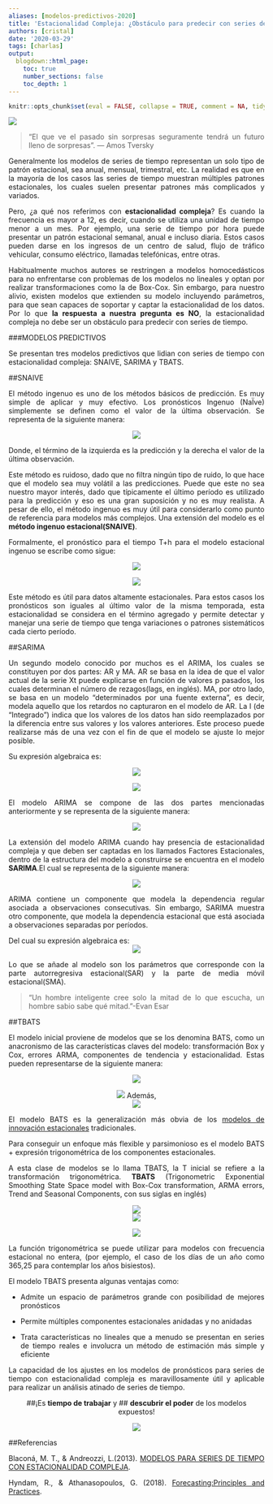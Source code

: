 ```yaml
---
aliases: [modelos-predictivos-2020]
title: 'Estacionalidad Compleja: ¿Obstáculo para predecir con series de tiempo?'
authors: [cristal]
date: '2020-03-29'
tags: [charlas]
output:
  blogdown::html_page:
    toc: true
    number_sections: false
    toc_depth: 1
---
```


```r
knitr::opts_chunk$set(eval = FALSE, collapse = TRUE, comment = NA, tidy = FALSE)
```

<div style="text-align: justify">

![](fondoprin2.png)


<div style="text-align: justify">

> 
"El que ve el pasado sin sorpresas seguramente tendrá un futuro lleno de sorpresas". 
                                                            ― Amos Tversky


Generalmente los modelos de series de tiempo representan un solo tipo de patrón estacional, sea anual, mensual, trimestral, etc. La realidad es que en la mayoría de los casos las series de tiempo muestran múltiples patrones estacionales, los cuales suelen presentar patrones más complicados y variados.

 Pero, ¿a qué nos referimos con **estacionalidad compleja**? 
Es cuando la frecuencia es mayor a 12, es decir, cuando se utiliza una unidad de tiempo menor a un mes. Por ejemplo, una serie de tiempo por hora puede presentar un patrón estacional semanal, anual e incluso diaria. Estos casos pueden darse en los ingresos de un centro de salud, flujo de tráfico vehicular, consumo eléctrico, llamadas telefónicas, entre otras. 

Habitualmente muchos autores se restringen a modelos homocedásticos para no enfrentarse con problemas de los modelos no lineales y optan por realizar transformaciones como la de Box-Cox. 
Sin embargo, para nuestro alivio, existen modelos que extienden su modelo incluyendo parámetros, para que sean capaces de soportar y captar la estacionalidad de los datos.  Por lo que **la respuesta a nuestra pregunta es NO**, la estacionalidad compleja no debe ser un obstáculo para predecir con series de tiempo. 


###MODELOS PREDICTIVOS

<div style="text-align: justify"> 

Se presentan tres modelos predictivos que lidian con series de tiempo con estacionalidad compleja: SNAIVE, SARIMA y TBATS.

##SNAIVE

<div style="text-align: justify">

El método ingenuo es uno de los métodos básicos de predicción. Es muy simple de aplicar y muy efectivo. Los pronósticos Ingenuo (NaÏve) simplemente se definen como el valor de la última observación.  Se representa de la siguiente manera: 

<div/>

<center>
![](1.png)


<div style="text-align: justify">
Donde, el término de la izquierda es la predicción y la derecha el valor de la última observación.

Este método es ruidoso, dado que no filtra ningún tipo de ruido, lo que hace que el modelo sea muy volátil a las predicciones. Puede que este no sea nuestro mayor interés, dado que típicamente el último período es utilizado para la predicción y eso es una gran suposición y no es muy realista. 
A pesar de ello, el método ingenuo es muy útil para considerarlo como punto de referencia para modelos más complejos.  Una extensión del modelo es el **método ingenuo estacional(SNAIVE)**. 

Formalmente, el pronóstico para el tiempo T+h para el modelo estacional ingenuo se escribe como sigue: 

<div/>

<center>

![](2.png)

<div/>

<center>

![](2.1.png)
<div style="text-align: justify">
Este método es útil para datos altamente estacionales. Para estos casos los pronósticos son iguales al último valor de la misma temporada, esta estacionalidad se considera en el término agregado y permite detectar y manejar una serie de tiempo que tenga variaciones o patrones sistemáticos cada cierto período. 

<div style="text-align: justify">
##SARIMA

<div style="text-align: justify">

Un segundo modelo conocido por muchos es el ARIMA, los cuales se constituyen por dos partes: AR y MA. 
AR se basa en la idea de que el valor actual de la serie Xt  puede explicarse en función de valores p pasados, los cuales determinan el número de rezagos(lags, en inglés).
MA, por otro lado, se basa en un modelo “determinados por una fuente externa”, es decir, modela aquello que los retardos no capturaron en el modelo de AR.
La I (de “Integrado”) indica que los valores de los datos han sido reemplazados por la diferencia entre sus valores y los valores anteriores. Este proceso puede realizarse más de una vez con el fin de que el modelo se ajuste lo mejor posible.  

Su expresión algebraica es: 


<div/>

<center>

![](3.png)


<div/>

<center>

![](3.1.png)

<div style="text-align: justify">
El modelo ARIMA se compone de las dos partes mencionadas anteriormente y se representa de la siguiente manera: 

<div/>

<center>

![](4.png)
<div style="text-align: justify">
La extensión del modelo ARIMA cuando hay presencia de estacionalidad compleja y que deben ser captadas en los llamados Factores Estacionales, dentro de la estructura del modelo a construirse se encuentra en el modelo **SARIMA**.El cual se representa de la siguiente manera:

<div/>

<center>

![](5.png)
<div style="text-align: justify">
ARIMA contiene un componente que modela la dependencia regular asociada a observaciones consecutivas. Sin embargo, SARIMA muestra otro componente, que modela la dependencia estacional que está asociada a observaciones separadas por períodos.  

Del cual su expresión algebraica es:
<div/>

<center>

![](6.png)
<div style="text-align: justify">

Lo que se añade al modelo son los parámetros que corresponde con la parte autorregresiva estacional(SAR) y la parte de media móvil estacional(SMA). 

<div style="text-align: justify">
>"Un hombre inteligente cree solo la mitad de lo que escucha, un hombre sabio sabe qué mitad."-Evan Esar

<div style="text-align: justify">
##TBATS

El modelo inicial proviene de modelos que se los denomina BATS, como un anacronismo de las características claves del modelo: transformación Box y Cox, errores ARMA, componentes de tendencia y estacionalidad. Estas pueden representarse de la siguiente manera: 

<div/>

<center>

![](7.png)

<div/>

<center>

![](7.1.png)
Además, 
<div/>

<center>

![](7.2.png)
<div style="text-align: justify">

El modelo BATS es la generalización más obvia de los [modelos de innovación estacionales](https://www.fcecon.unr.edu.ar/web-nueva/sites/default/files/u16/Decimocuartas/blacona_andreozzi_magnano_caracteristicas_de_los_modelos_de_espacio.pdf) tradicionales.

Para conseguir un enfoque más flexible y parsimonioso es el modelo BATS + expresión  trigonométrica de los componentes estacionales.

A esta clase de modelos se lo llama TBATS, la T inicial se refiere a la transformación trigonométrica. **TBATS** (Trigonometric Exponential Smoothing State Space model with Box-Cox transformation, ARMA errors, Trend and Seasonal Components, con sus siglas en inglés)


<div/>

<center>

![](8.png)
<div/>

<center>

![](8.1.png)
<div/>

<center>

![](8.2.png)

<div style="text-align: justify">
La función trigonométrica se puede utilizar para modelos con frecuencia estacional no entera, (por ejemplo, el caso de los días de un año como 365,25 para contemplar los años bisiestos).

El modelo TBATS presenta algunas ventajas como: 

*	Admite un espacio de parámetros grande con posibilidad de mejores pronósticos 

*	Permite múltiples componentes estacionales anidadas y no anidadas 

*	Trata características no lineales que a menudo se presentan en series de tiempo reales e involucra un método de estimación más simple y eficiente


La capacidad de los ajustes en los modelos de pronósticos para series de tiempo con estacionalidad compleja es maravillosamente útil y aplicable para realizar un análisis atinado de series de tiempo. 
<div/>

<center>

##¡Es **tiempo de trabajar** y 
##            **descubrir el poder** de los modelos expuestos!


<div/>

<center>

![](paulsaffo.png)

<div style="text-align: justify">
##Referencias
<div style="text-align: justify">
Blaconá, M. T., & Andreozzi, L.(2013). [MODELOS PARA SERIES DE TIEMPO CON ESTACIONALIDAD COMPLEJA ](https://www.fcecon.unr.edu.ar/web-nueva/sites/default/files/u16/Decimocuartas/blacona_andreozzi_modelos_para_series_de_tiempo.pdf).

Hyndam, R., & Athanasopoulos, G. (2018). [Forecasting:Principles and Practices ](https://otexts.com/fpp2/).



